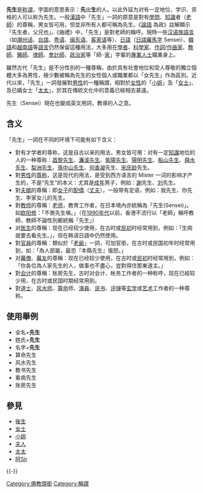 '''先生'''是[[称谓|称谓]]，字面的意思表示：'''先'''出'''生'''的人。以此外延为对有一定地位、学识、资格的人可以称为先生。一般[[漢語|漢語]]中「先生」一詞的原意是對有[[學問|學問]]、[[知識|知識]]者（[[老師|老師]]）的尊稱，男女皆可用，但並非所有人都可稱為先生。《[[论语|論語]] 為政》註解顯示「先生者，父兄也」。《曲禮》中，「先生」是對老師的稱呼。現時一些[[汉语族|汉语族]][[語言|語言]]（如[[潮州话|潮州话]]、[[台語|台語]]、[[粤语|粤语]]、[[闽东语|闽东语]]、[[客家语|客家语]]等）、[[日語|日語]]（[[日語羅馬字|日語羅馬字]] Sensei）、[[韓語|韓語]]和[[越南語|越南語]]等[[語言|語言]]仍然保留這種用法，大多用在[[學者|學者]]、[[科學家|科學家]]、[[作詞|作詞]]/[[作曲家|作曲家]]、[[教師|教師]]、[[醫師|醫師]]、[[律師|律師]]、[[會計師|會計師]]、[[政治家|政治家]]等「師·{{link-ja|士業|士業|士}}·[[專家|家]]」字輩的[[專業人士|專業人士]]職業身上。

雖然古代「先生」是不分性別的一種尊稱，由於具有社會地位和受人尊敬的獨立個體大多為男性，極少數被稱為先生的女性個人或職業都以「女先生」作為區別。近代以來，「先生」一詞發展對[[男性|男性]]的一種稱謂，相對於[[女性|女性]]的「[[小姐|小姐]]」及「[[女士|女士]]」、及已婚女士「[[太太|太太]]」，於其在傳統文化中的意義已經相去甚遠。

先生（Sensei）現在也變成英文用詞，教導的人之意。

==含义==
「先生」一詞在不同的环境下可能有如下含义：

* 對有才学者的尊称，这是自古以来的用法，男女皆可用：对有一定[[知識|知識]]地位的人的一种尊称：[[韓愈|昌黎先生]]、[[周敦頤|濂溪先生]]、[[紫陽先生|紫陽先生]]、[[陽明先生|陽明先生]]、[[船山先生|船山先生]]、[[朱舜水|舜水先生]]、[[梨洲先生|梨洲先生]]、[[孫中山先生|孫中山先生]]、[[何香凝|何香凝]]先生、[[宋庆龄|宋庆龄]]先生。
* 對[[男性|男性]]的[[尊称|尊称]]，这是现代的用法，是受到西方语言的 Mister 一词的影响才产生的，不是“先生”的本义：尤其是[[成年|成年]]男子，例如：[[謝|謝]]先生、[[刘|刘]]先生。
* 對[[夫婿|夫婿]]的尊稱：即[[女子|女子]]的[[配偶|配偶]]（[[丈夫|丈夫]]），一般带有定语，例如：我先生、你先生、李家女儿的先生。
* 對[[教师|教师]]的尊稱：[[老师|老师]]，教育工作者，在日本境內亦統稱為「先生(Sensei)」。如[[欧阳修|欧阳修]]：「不畏先生嗔。」（在[[1990年代|1990年代]]以前，香港不流行以「老師」稱呼教師，教師不論性別都統稱「先生」）
* 对[[医生|医生]]的尊稱：现在已经较少使用，在古时或[[民初|民初]]时经常用到，例如：「生病就要去看先生。」，但在韩语日語中仍然使用。
* 對[[官員|官員]]的尊稱：類似於「[[老爺|老爺]]」一詞，可加官銜，在古时或民国初年时经常用到，如：「為人部屬，最恐『本縣先生』慍怒。」
* 对[[幕僚|幕僚]]、[[幕友|幕友]]的尊稱：现在已经较少使用，在古时或[[民初|民初]]时经常用到，例如：「你各位為人家先生的人，做事也不盡心，豈對得住那東道主。」
* 對[[会计|会计]]的尊稱：账房先生，古时对会计、帐务工作者的一种称呼，现在已經较少用，在古时或民国时期经常用到。
* 對[[道士|道士]]、[[风水师|风水师]]、[[算命|算命]]师、[[演員|演員]]、[[说书|说书]]、[[评弹|评弹]]等[[玄学|玄学]]或[[艺术|艺术]]工作者的一种尊称。

== 使用舉例 ==
*全名+'''先生'''
*姓氏+'''先生'''
*名字+'''先生'''
*算命先生
*风水先生
*教书先生
*看病先生
*账房先生

== 參見 ==
* [[後生|後生]]
* [[女士|女士]]
* [[小姐|小姐]]
* [[夫人|夫人]]
* [[太太|太太]]
* [[阿Sir|阿Sir]]
{{-}}
{{英語社交稱謂}}

[[Category:佛教頭銜|Category:佛教頭銜]]
[[Category:稱謂|Category:稱謂]]